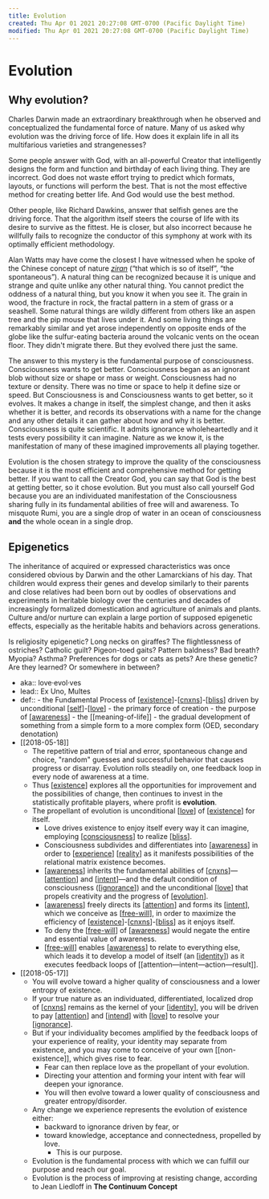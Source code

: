 ```yaml
---
title: Evolution
created: Thu Apr 01 2021 20:27:08 GMT-0700 (Pacific Daylight Time)
modified: Thu Apr 01 2021 20:27:08 GMT-0700 (Pacific Daylight Time)
---
```


# Evolution

## Why evolution?

Charles Darwin made an extraordinary breakthrough when he observed and conceptualized the fundamental force of nature. Many of us asked why evolution was the driving force of life. How does it explain life in all its multifarious varieties and strangenesses?

Some people answer with God, with an all-powerful Creator that intelligently designs the form and function and birthday of each living thing. They are incorrect. God does not waste effort trying to predict which formats, layouts, or functions will perform the best. That is not the most effective method for creating better life. And God would use the best method.

Other people, like Richard Dawkins, answer that selfish genes are the driving force. That the algorithm itself steers the course of life with its desire to survive as the fittest. He is closer, but also incorrect because he willfully fails to recognize the conductor of this symphony at work with its optimally efficient methodology.

Alan Watts may have come the closest I have witnessed when he spoke of the Chinese concept of nature _[ziran](https://en.m.wikipedia.org/wiki/Ziran)_ (“that which is so of itself”, “the spontaneous”). A natural thing can be recognized because it is unique and strange and quite unlike any other natural thing. You cannot predict the oddness of a natural thing, but you know it when you see it. The grain in wood, the fracture in rock, the fractal pattern in a stem of grass or a seashell. Some natural things are wildly different from others like an aspen tree and the pip mouse that lives under it. And some living things are remarkably similar and yet arose independently on opposite ends of the globe like the sulfur-eating bacteria around the volcanic vents on the ocean floor. They didn't migrate there. But they evolved there just the same.

The answer to this mystery is the fundamental purpose of consciousness. Consciousness wants to get better. Consciousness began as an ignorant blob without size or shape or mass or weight. Consciousness had no texture or density. There was no time or space to help it define size or speed. But Consciousness is and Consciousness wants to get better, so it evolves. It makes a change in itself, the simplest change, and then it asks whether it is better, and records its observations with a name for the change and any other details it can gather about how and why it is better. Consciousness is quite scientific. It admits ignorance wholeheartedly and it tests every possibility it can imagine. Nature as we know it, is the manifestation of many of these imagined improvements all playing together.

Evolution is the chosen strategy to improve the quality of the consciousness because it is the most efficient and comprehensive method for getting better. If you want to call the Creator God, you can say that God is the best at getting better, so it chose evolution. But you must also call yourself God because you are an individuated manifestation of the Consciousness sharing fully in its fundamental abilities of free will and awareness. To misquote Rumi, you are a single drop of water in an ocean of consciousness **and** the whole ocean in a single drop.

## Epigenetics

The inheritance of acquired or expressed characteristics was once considered obvious by Darwin and the other Lamarckians of his day. That children would express their genes and develop similarly to their parents and close relatives had been born out by oodles of observations and experiments in heritable biology over the centuries and decades of increasingly formalized domestication and agriculture of animals and plants. Culture and/or nurture can explain a large portion of supposed epigenetic effects, especially as the heritable habits and behaviors across generations.

Is religiosity epigenetic? Long necks on giraffes? The flightlessness of ostriches? Catholic guilt? Pigeon-toed gaits? Pattern baldness? Bad breath? Myopia? Asthma? Preferences for dogs or cats as pets? Are these genetic? Are they learned? Or somewhere in between?

- aka:: love·evol·ves
- lead:: Ex Uno, Multes
- def:: - the Fundamental Process of [[existence]]-[[cnxns]]-[[bliss]]
  driven by unconditional [[self]]-[[love]] - the primary force of creation - the purpose of [[awareness]] - the [[meaning-of-life]] - the gradual development of something from a simple form to a more complex form (OED, secondary denotation)
- [[2018-05-18]]
  - The repetitive pattern of trial and error, spontaneous change and choice, "random" guesses and successful behavior that causes progress or disarray. Evolution rolls steadily on, one feedback loop in every node of awareness at a time.
  - Thus [[existence]] explores all the opportunities for improvement and the possibilities of change, then continues to invest in the statistically profitable players, where profit is **evolution**.
  - The propellant of evolution is unconditional [[love]] of [[existence]] for itself.
    - Love drives existence to enjoy itself every way it can imagine, employing [[consciousness]] to realize [[bliss]].
    - Consciousness subdivides and differentiates into [[awareness]] in order to [[experience]] [[reality]] as it manifests possibilities of the relational matrix existence becomes.
    - [[awareness]] inherits the fundamental abilities of [[cnxns]]—[[attention]] and [[intent]]—and the default condition of consciousness ([[ignorance]]) and the unconditional [[love]] that propels creativity and the progress of [[evolution]].
    - [[awareness]] freely directs its [[attention]] and forms its [[intent]], which we conceive as [[free-will]], in order to maximize the efficiency of [[existence]]-[[cnxns]]-[[bliss]] as it enjoys itself.
    - To deny the [[free-will]] of [[awareness]] would negate the entire and essential value of awareness.
    - [[free-will]] enables [[awareness]] to relate to everything else, which leads it to develop a model of itself (an [[identity]]) as it executes feedback loops of [[attention—intent—action—result]].
- [[2018-05-17]]
  - You will evolve toward a higher quality of consciousness and a lower entropy of existence.
  - If your true nature as an individuated, differentiated, localized drop of [[cnxns]] remains as the kernel of your [[identity]], you will be driven to pay [[attention]] and [[intend]] with [[love]] to resolve your [[ignorance]].
  - But if your individuality becomes amplified by the feedback loops of your experience of reality, your identity may separate from existence, and you may come to conceive of your own [[non-existence]], which gives rise to fear.
    - Fear can then replace love as the propellant of your evolution.
    - Directing your attention and forming your intent with fear will deepen your ignorance.
    - You will then evolve toward a lower quality of consciousness and greater entropy/disorder.
  - Any change we experience represents the evolution of existence either:
    - backward to ignorance driven by fear, or
    - toward knowledge, acceptance and connectedness, propelled by love.
      - This is our purpose.
  - Evolution is the fundamental process with which we can fulfill our purpose and reach our goal.
  - Evolution is the process of improving at resisting change, according to Jean Liedloff in **The Continuum Concept**

[//begin]: # "Autogenerated link references for markdown compatibility"
[existence]: existence "Existence"
[cnxns]: cnxns "CNXNS"
[bliss]: bliss "bliss"
[self]: self "self"
[love]: love "Love"
[awareness]: awareness "Awareness"
[existence]: existence "Existence"
[love]: love "Love"
[existence]: existence "Existence"
[consciousness]: consciousness "Consciousness"
[bliss]: bliss "bliss"
[awareness]: awareness "Awareness"
[experience]: experience "experience"
[reality]: reality "Reality"
[awareness]: awareness "Awareness"
[cnxns]: cnxns "CNXNS"
[attention]: attention "Attention"
[intent]: intent "Intent"
[ignorance]: ignorance "Ignorance"
[love]: love "Love"
[evolution]: evolution "Evolution"
[awareness]: awareness "Awareness"
[attention]: attention "Attention"
[intent]: intent "Intent"
[free-will]: free-will "Free Will"
[existence]: existence "Existence"
[cnxns]: cnxns "CNXNS"
[bliss]: bliss "bliss"
[free-will]: free-will "Free Will"
[awareness]: awareness "Awareness"
[free-will]: free-will "Free Will"
[awareness]: awareness "Awareness"
[identity]: identity "identity"
[cnxns]: cnxns "CNXNS"
[identity]: identity "identity"
[attention]: attention "Attention"
[intend]: ../intend "Intend"
[love]: love "Love"
[ignorance]: ignorance "Ignorance"
[//end]: # "Autogenerated link references"
